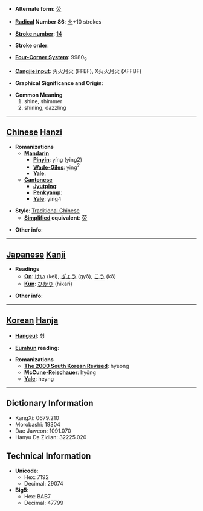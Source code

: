 * '''Alternate form''': [[荧]]

* '''[[Wiktionary:Chinese radical index| Radical]] Number 86''': [[Wiktionary:Chinese radical index 火|火]]+10 strokes

* '''[[Wiktionary:Chinese total strokes index|Stroke number]]''': [[Wiktionary:Chinese total strokes index 14|14]]

* '''Stroke order''': 

* '''[[Wiktionary:Chinese four corner index|Four-Corner System]]''': 9980<sub>9</sub>

* '''[[Wiktionary:Chinese Cangjie index|Cangjie input]]''': 火火月火 (FFBF), X火火月火 (XFFBF)

* '''Graphical Significance and Origin''': 

* '''Common Meaning'''
*#shine, shimmer
*# shining, dazzling


----

== [[Chinese]] [[Hanzi]] ==

* '''Romanizations'''
** '''[[Mandarin]]'''
*** '''[[Pinyin]]''': yíng (ying2)
*** '''[[Wade-Giles]]''': ying<sup>2</sup>
*** '''[[Yale]]''': 
** '''[[Cantonese]]'''
*** '''[[Jyutping]]''':
*** '''[[Penkyamp]]''': 
*** '''[[Yale]]''': ying4

* '''Style''': [[Traditional Chinese]] 
** '''[[Simplified Chinese|Simplified]] equivalent''': [[荧]]

* '''Other info''': 

----

== [[Japanese]] [[Kanji]] ==

* '''Readings'''
** '''[[On]]''': [[けい]] (kei), [[ぎょう]] (gyō), [[こう]] (kō)
** '''[[Kun]]''': [[ひかり]] (hikari)

* '''Other info''':  

----

== [[Korean]] [[Hanja]] ==

* '''[[Hangeul]]''': 형

* '''[[Eumhun]] reading''': 

* '''Romanizations'''
** '''[[The 2000 South Korean Revised Romanization|The 2000 South Korean Revised]]''': hyeong
** '''[[McCune-Reischauer]]''': hyŏng
** '''[[Yale]]''': heyng

----

== Dictionary Information ==

* KangXi: 0679.210
* Morobashi: 19304
* Dae Jaweon: 1091.070
* Hanyu Da Zidian: 32225.020

== Technical Information ==

* '''Unicode''':
** Hex: 7192
** Decimal: 29074
* '''Big5''':
** Hex: BAB7
** Decimal: 47799